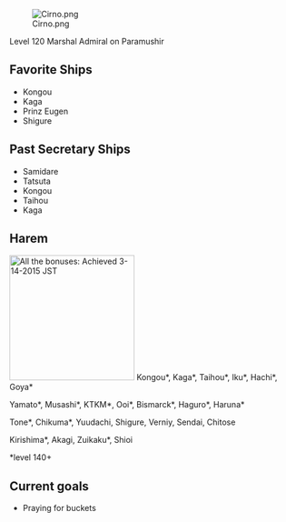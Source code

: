 [[File:Cirno.png|thumb]]

Level 120 Marshal Admiral on Paramushir

==Favorite Ships==

* Kongou
* Kaga
* Prinz Eugen
* Shigure

==Past Secretary Ships==

* Samidare
* Tatsuta
* Kongou
* Taihou
* Kaga

== Harem ==
[[File:9-10x150.png|thumb|220x220px|All the bonuses: Achieved 3-14-2015 JST]]
Kongou*, Kaga*, Taihou*, Iku*, Hachi*, Goya*

Yamato*, Musashi*, KTKM*, Ooi*, Bismarck*, Haguro*, Haruna*

Tone*, Chikuma*, Yuudachi, Shigure, Verniy, Sendai, Chitose

Kirishima*, Akagi, Zuikaku*, Shioi

<nowiki>*</nowiki>level 140+

== Current goals ==
* Praying for buckets